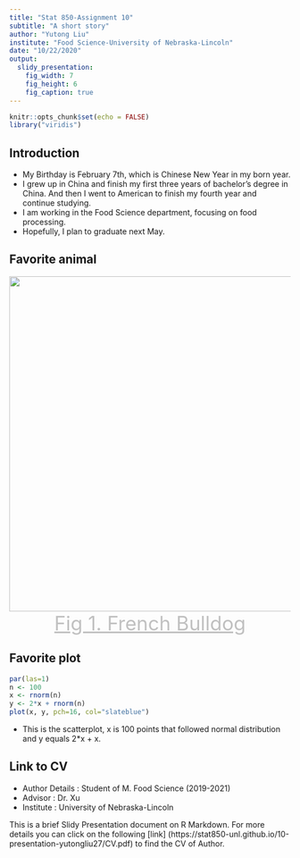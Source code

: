 ```yaml
---
title: "Stat 850-Assignment 10"
subtitle: "A short story"
author: "Yutong Liu"
institute: "Food Science-University of Nebraska-Lincoln"
date: "10/22/2020"
output: 
  slidy_presentation:
    fig_width: 7
    fig_height: 6
    fig_caption: true
---
```


```r
knitr::opts_chunk$set(echo = FALSE)
library("viridis")
```


## Introduction

- My Birthday is February 7th, which is Chinese New Year in my born year.
- I grew up in China and finish my first three years of bachelor's degree in China. And then I went to American to finish my fourth year and continue studying.
- I am working in the Food Science department, focusing on food processing.
- Hopefully, I plan to graduate next May. 

## Favorite animal
<img src="../10-presentation-yutongliu27/dog.jpg" width="800" height="600" align="center" />
<center style="font-size:35px;color:#C0C0C0;text-decoration:underline"> Fig 1. French Bulldog </center> 


## Favorite plot

```r
par(las=1)
n <- 100
x <- rnorm(n)
y <- 2*x + rnorm(n)
plot(x, y, pch=16, col="slateblue")
```
- This is the scatterplot, x is 100 points that followed normal distribution and y equals 2*x + x.

## Link to CV

- Author Details : Student of M. Food Science (2019-2021)
- Advisor : Dr. Xu
- Institute : University of Nebraska-Lincoln

This is a brief Slidy Presentation document on R Markdown. For more details you can click on the following [link] (https://stat850-unl.github.io/10-presentation-yutongliu27/CV.pdf) to find the CV of Author.
